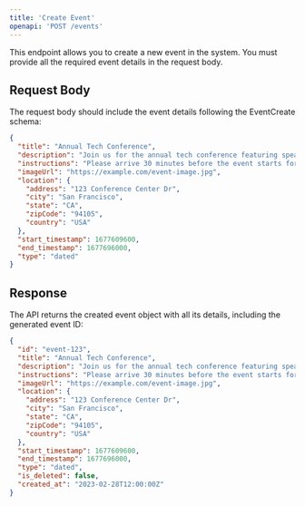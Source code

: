 ```yaml
---
title: 'Create Event'
openapi: 'POST /events'
---
```


This endpoint allows you to create a new event in the system. You must provide all the required event details in the request body.

## Request Body

The request body should include the event details following the EventCreate schema:

```json
{
  "title": "Annual Tech Conference",
  "description": "Join us for the annual tech conference featuring speakers from top tech companies",
  "instructions": "Please arrive 30 minutes before the event starts for registration",
  "imageUrl": "https://example.com/event-image.jpg",
  "location": {
    "address": "123 Conference Center Dr",
    "city": "San Francisco",
    "state": "CA",
    "zipCode": "94105",
    "country": "USA"
  },
  "start_timestamp": 1677609600,
  "end_timestamp": 1677696000,
  "type": "dated"
}
```

## Response

The API returns the created event object with all its details, including the generated event ID:

```json
{
  "id": "event-123",
  "title": "Annual Tech Conference",
  "description": "Join us for the annual tech conference featuring speakers from top tech companies",
  "instructions": "Please arrive 30 minutes before the event starts for registration",
  "imageUrl": "https://example.com/event-image.jpg",
  "location": {
    "address": "123 Conference Center Dr",
    "city": "San Francisco",
    "state": "CA",
    "zipCode": "94105",
    "country": "USA"
  },
  "start_timestamp": 1677609600,
  "end_timestamp": 1677696000,
  "type": "dated",
  "is_deleted": false,
  "created_at": "2023-02-28T12:00:00Z"
}
``` 